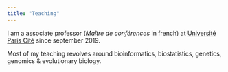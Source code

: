 ```yaml
---
title: "Teaching"
---
```


I am a associate professor (*Maître de conférences* in french) at [Université Paris Cité](https://u-paris.fr/) since september 2019.

Most of my teaching revolves around bioinformatics, biostatistics, genetics, genomics & evolutionary biology.
